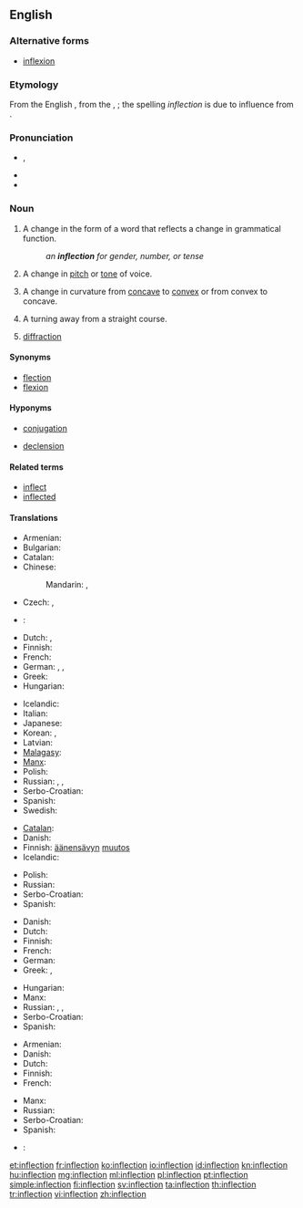 {{selfref|For inflection templates, see [[Wiktionary:Inflection templates]].}}
==English==

{{wikipedia}}

===Alternative forms===
* [[inflexion]]

===Etymology===
From the English {{term|inflexion}}, from the {{etyl|la}} {{term|inflexio|lang=la}}, {{term|inflexionis||a bending away from|lang=la}}; the spelling ''inflection'' is due to influence from {{term|correction}}.

===Pronunciation===
* {{IPA|/ɪnˈflɛkʃən/}}, {{X-SAMPA|/In"flEkS@n/}}
* {{audio|en-us-inflection.ogg|Audio (US)}}
* {{rhymes|ɛkʃən}}

===Noun===
{{en-noun|s|-}}

# {{grammar}} A change in the form of a word that reflects a change in grammatical function.
#: ''an '''inflection''' for gender, number, or tense''
# A change in [[pitch]] or [[tone]] of voice.
# {{mathematics}} A change in curvature from [[concave]] to [[convex]] or from convex to concave.
# A turning away from a straight course.
# {{context|optometry}} [[diffraction]]

====Synonyms====
* [[flection]]
* [[flexion]]

====Hyponyms====
* {{sense|grammar}} [[conjugation]]
* {{sense|grammar}} [[declension]]

====Related terms====
* [[inflect]]
* [[inflected]]

====Translations====
{{trans-top|change in the form of a word that reflects a change in grammatical function}}
* Armenian: {{t-|hy|թեքում|tr=t’ek’um|sc=Armn}}
* Bulgarian: {{t-|bg|склонение|n|sc=Cyrl}}
* Catalan: {{t-|ca|flexió|f}}
* Chinese:
*: Mandarin: {{t|cmn|詞形變化|sc=Hani}}, {{t|cmn|词形变化|tr=cí xíng biànhuà|sc=Hani}}
* Czech: {{t-|cs|flexe|f}}, {{t-|cs|ohýbání|n}}
* {{ttbc|da}}: {{t+|da|bøjning}}
* Dutch: {{t+|nl|verbuiging|f}}, {{t+|nl|vervoeging|f}}
* Finnish: {{t+|fi|taivutus}}
* French: {{t+|fr|inflexion|f}}
* German: {{t+|de|Flexion|f}}, {{t+|de|Beugung|f}}, {{t+|de|Biegung|f}}
* Greek: {{t+|el|κλίση|f|tr=klísi|sc=Grek}}
* Hungarian: {{t+|hu|rag}}
{{trans-mid}}
* Icelandic: {{t+|is|beyging|f}}
* Italian: {{t-|it|desinenza|f}}
* Japanese: {{t-|ja|語形変化|tr=ごけいへんか, gokei henka|sc=Jpan}}
* Korean: {{t+|ko|굴절|tr=gul-jeol, 屈折|sc=Kore}}, {{t-|ko|어형변화|tr=eo-hyeong-byeon-hwa, 語形變化|sc=Kore}}
* Latvian: {{t-|lv|locīšana|f}}
* [[Malagasy]]: {{t-|mg|fihilan-teny}}
* [[Manx]]: {{t-|gv|yn-filley|m}}
* Polish: {{t+|pl|odmiana|f}}
* Russian: {{t+|ru|словоизменение|n|tr=slovoizmenénije|sc=Cyrl}}, {{t+|ru|флексия|f|tr=fléksija|sc=Cyrl}}, {{t-|ru|изменение формы слова|n|tr=izmenénije fórmy slóva|sc=Cyrl}}
* Serbo-Croatian: {{t-|sh|fleksija|f}}
* Spanish: {{t+|es|flexión|f}}
* Swedish: {{t+|sv|böjning}}
{{trans-bottom}}

{{trans-top|change in pitch or tone of voice}}
* [[Catalan]]: {{t-|ca|inflexió|f}}
* Danish: {{t-|da|modulation}}
* Finnish: [[äänensävy|äänensävyn]] [[muutos]]
* Icelandic: {{t-|is|raddblær|m}}
{{trans-mid}}
* Polish: {{t-|pl|modulacja|f}}
* Russian: {{t+|ru|модуляция|f|tr=moduljácija|sc=Cyrl}}
* Serbo-Croatian: {{t-|sh|infleksija|f}}
* Spanish: {{t+|es|inflexión|f}}
{{trans-bottom}}

{{trans-top|change in curvature from concave to convex or from convex to concave}}
* Danish: {{t-|da|vendepunkt}}
* Dutch: {{t-|nl|buigpunt|n}}
* Finnish: {{t-|fi|käännepiste}}
* French: {{t-|fr|point d'inflexion}}
* German: {{t+|de|Wendepunkt|m}}
* Greek: {{t+|el|κάμψη|f|tr=kámpsi|sc=Grek}}, {{t+|el|λύγισμα|n|tr=lýgisma|sc=Grek}}
{{trans-mid}}
* Hungarian: {{t+|hu|inflexió}}
* Manx: {{t-|gv|aachassey|m}}
* Russian: {{t+|ru|перегиб|n|tr=peregíb}}, {{t+|ru|сгибание|n|tr=sgibánije|sc=Cyrl}}, {{qualifier|medical}} {{t+|ru|флексия|f|tr=fléksija|sc=Cyrl}}
* Serbo-Croatian: {{t-|sh|infleksija|f}}
* Spanish: {{t-|es|punto de inflexión}}
{{trans-bottom}}

{{trans-top|turning away from a straight course}}
* Armenian: {{t-|hy|թեքում|tr=t’ek’um|sc=Armn}}
* Danish: {{t-|da|afvigelse}}
* Dutch: {{t+|nl|bocht}}
* Finnish: {{t-|fi|suunnanmuutos}}
* French: {{t+|fr|inflexion}}
{{trans-mid}}
* Manx: {{t-|gv|lhoobey|m}}
* Russian: {{t+|ru|отклонение|n|tr=otklonénije}}
* Serbo-Croatian: {{t-|sh|otklon|m}}
* Spanish: {{t+|es|inflexión}}
{{trans-bottom}}

{{checktrans-top}}
* {{ttbc|cy}}: {{t-|cy|treiglad|m}}
{{trans-bottom}}

[[et:inflection]]
[[fr:inflection]]
[[ko:inflection]]
[[io:inflection]]
[[id:inflection]]
[[kn:inflection]]
[[hu:inflection]]
[[mg:inflection]]
[[ml:inflection]]
[[pl:inflection]]
[[pt:inflection]]
[[simple:inflection]]
[[fi:inflection]]
[[sv:inflection]]
[[ta:inflection]]
[[th:inflection]]
[[tr:inflection]]
[[vi:inflection]]
[[zh:inflection]]